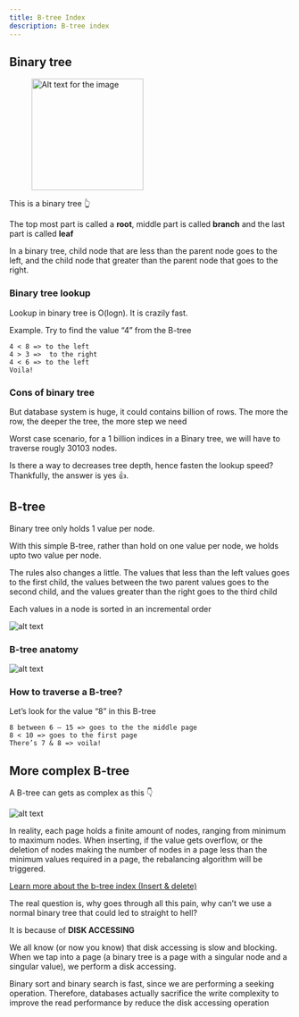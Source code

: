 ```yaml
---
title: B-tree Index
description: B-tree index
---
```



## Binary tree

<div class="flex flex-col justify-center items-center">
  <figure>
    <img
      src="/b-tree.png"
      alt="Alt text for the image"
      width="200"
      height="200"
    />
  </figure>
  <p>This is a binary tree 👆</p>
</div>

The top most part is called a **root**, middle part is called **branch** and the last part is called **leaf**

In a binary tree, child node that are less than the parent node goes to the left, and the child node that greater than the parent node that goes to the right.


### Binary tree lookup

Lookup in binary tree is O(logn). It is crazily fast.

Example. Try to find the value “4” from the B-tree

```
4 < 8 => to the left
4 > 3 =>  to the right
4 < 6 => to the left 
Voila!
```

### Cons of binary tree

But database system is huge, it could contains billion of rows. The more the row, the deeper the tree, the more step we need

Worst case scenario, for a 1 billion indices in a Binary tree, we will have to traverse rougly 30103 nodes.

Is there a way to decreases tree depth, hence fasten the lookup speed? Thankfully, the answer is yes 👍.


## B-tree

Binary tree only holds 1 value per node.

With this simple B-tree, rather than hold on one value per node, we holds upto two value per node.

The rules also changes a little. The values that less than the left values goes to the first child, the values between the two parent values goes to the second child, and the values greater than the right goes to the third child

Each values in a node is sorted in an incremental order

![alt text](image.png)

### B-tree anatomy

![alt text](image-1.png)

### How to traverse a B-tree?

Let’s look for the value “8” in this B-tree

```
8 between 6 – 15 => goes to the the middle page
8 < 10 => goes to the first page
There’s 7 & 8 => voila!
```

## More complex B-tree

A B-tree can gets as complex as this 👇

![alt text](image-2.png)


In reality, each page holds a finite amount of nodes, ranging from minimum to maximum nodes.
When inserting, if the value gets overflow, or the deletion of nodes making the number of nodes in a page less than the minimum values required in a page, the rebalancing algorithm will be triggered.

[Learn more about the b-tree index (Insert & delete)](https://www.youtube.com/watch?v=K1a2Bk8NrYQ)

The real question is, why goes through all this pain, why can’t we use a normal binary tree that could led to straight to hell?

It is because of **DISK ACCESSING**

We all know (or now you know) that disk accessing is slow and blocking. When we tap into a page (a binary tree is a page with a singular node and a singular value), we perform a disk accessing.

Binary sort and binary search is fast, since we are performing a seeking operation. Therefore, databases actually sacrifice the write complexity to improve the read performance by reduce the disk accessing operation


